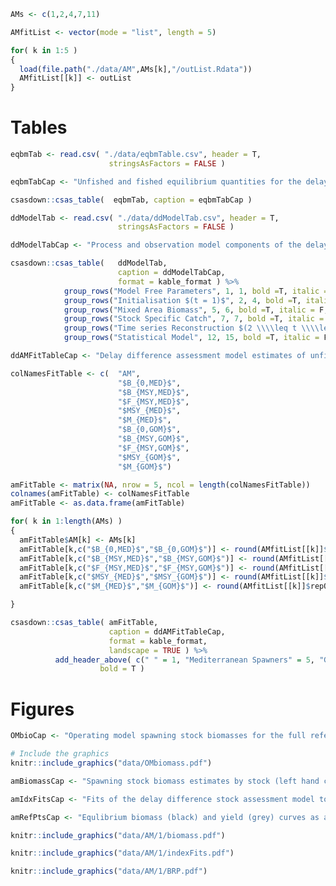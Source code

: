 
```r

AMs <- c(1,2,4,7,11)

AMfitList <- vector(mode = "list", length = 5)

for( k in 1:5 )
{
  load(file.path("./data/AM",AMs[k],"/outList.Rdata"))
  AMfitList[[k]] <- outList
}


```

# Tables

```r
eqbmTab <- read.csv( "./data/eqbmTable.csv", header = T,
                      stringsAsFactors = FALSE ) 

eqbmTabCap <- "Unfished and fished equilibrium quantities for the delay-difference population dynamics."

csasdown::csas_table(  eqbmTab, caption = eqbmTabCap )

```

\newpage


```r
ddModelTab <- read.csv( "./data/ddModelTab.csv", header = T,
                        stringsAsFactors = FALSE ) 

ddModelTabCap <- "Process and observation model components of the delay difference stock assessment model used in BC Sablefish management procedures. Initialisation values for biomass, numbers, and recruitment are equilibrium unfished values from Table 2."

csasdown::csas_table(   ddModelTab, 
                        caption = ddModelTabCap,
                        format = kable_format ) %>% 
            group_rows("Model Free Parameters", 1, 1, bold =T, italic = F ) %>%
            group_rows("Initialisation $(t = 1)$", 2, 4, bold =T, italic = F, escape = F ) %>%
            group_rows("Mixed Area Biomass", 5, 6, bold =T, italic = F, escape = F ) %>%
            group_rows("Stock Specific Catch", 7, 7, bold =T, italic = F, escape = F ) %>%
            group_rows("Time series Reconstruction $(2 \\\\leq t \\\\leq T)$", 8, 11, bold =T, italic = F, escape = F ) %>%
            group_rows("Statistical Model", 12, 15, bold =T, italic = F ) 

```

\newpage

```r

ddAMFitTableCap <- "Delay difference assessment model estimates of unfished biomass, natural mortality, and biological reference points, when fit to the tuning grid of operating models 1, 2, 4, 7, and 11."

colNamesFitTable <- c(  "AM", 
                        "$B_{0,MED}$", 
                        "$B_{MSY,MED}$", 
                        "$F_{MSY,MED}$", 
                        "$MSY_{MED}$", 
                        "$M_{MED}$",
                        "$B_{0,GOM}$", 
                        "$B_{MSY,GOM}$", 
                        "$F_{MSY,GOM}$", 
                        "$MSY_{GOM}$", 
                        "$M_{GOM}$")

amFitTable <- matrix(NA, nrow = 5, ncol = length(colNamesFitTable))
colnames(amFitTable) <- colNamesFitTable
amFitTable <- as.data.frame(amFitTable)

for( k in 1:length(AMs) )
{
  amFitTable$AM[k] <- AMs[k]
  amFitTable[k,c("$B_{0,MED}$","$B_{0,GOM}$")] <- round(AMfitList[[k]]$mpOutput$B0_s,2)
  amFitTable[k,c("$B_{MSY,MED}$","$B_{MSY,GOM}$")] <- round(AMfitList[[k]]$mpOutput$Bmsy,2)
  amFitTable[k,c("$F_{MSY,MED}$","$F_{MSY,GOM}$")] <- round(AMfitList[[k]]$mpOutput$Fmsy,2)
  amFitTable[k,c("$MSY_{MED}$","$MSY_{GOM}$")] <- round(AMfitList[[k]]$mpOutput$msy,2)
  amFitTable[k,c("$M_{MED}$","$M_{GOM}$")] <- round(AMfitList[[k]]$repOpt$M_s,2)

}

csasdown::csas_table( amFitTable,
                      caption = ddAMFitTableCap,
                      format = kable_format,
                      landscape = TRUE ) %>%
          add_header_above( c(" " = 1, "Mediterranean Spawners" = 5, "Gulf of Mexico Spawners" = 5 ),
                    bold = T )

```

# Figures


```r
OMbioCap <- "Operating model spawning stock biomasses for the full reference grid for both the Mediterannean stock (East) and Gulf of Mexico stock (West). Each colour corresponds to a different OM from the reference grid."
```

```r
# Include the graphics
knitr::include_graphics("data/OMbiomass.pdf")

```


```r
amBiomassCap <- "Spawning stock biomass estimates by stock (left hand column) and area (right hand column) from the delay difference stock assessment model fit to OM 1. Total area catch is shown split into East stock (red bars) and West stock (blue bars)."

amIdxFitsCap <- "Fits of the delay difference stock assessment model to stock and area management indices, with the associated catchability estimates. Data are shown as circles, while the lines indicate the model biomass scaled by catchability. East Stock and West Stock indices are the spawning stock biomass estimates from operating model 1."

amRefPtsCap <- "Equlibrium biomass (black) and yield (grey) curves as a function of fishing mortality estimated by the delay difference model fits to the management indices and operating model 1 spawning stock biomass."

```

```r
knitr::include_graphics("data/AM/1/biomass.pdf")
```

```r
knitr::include_graphics("data/AM/1/indexFits.pdf")
```

```r
knitr::include_graphics("data/AM/1/BRP.pdf")
```
